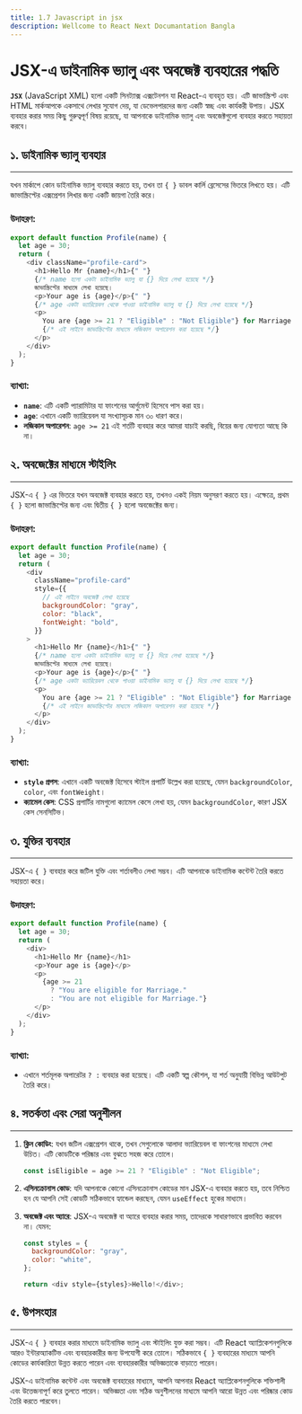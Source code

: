 ```yaml
---
title: 1.7 Javascript in jsx
description: Wellcome to React Next Documantation Bangla
---
```


## <h1 className="bg-gradient-to-r from-blue-500 to-purple-500 inline-block text-transparent bg-clip-text text-4xl pt-2">JSX-এ ডাইনামিক ভ্যালু এবং অবজেক্ট ব্যবহারের পদ্ধতি</h1>

**`JSX`** (JavaScript XML) হলো একটি সিনট্যাক্স এক্সটেনশন যা React-এ ব্যবহৃত হয়। এটি জাভাস্ক্রিপ্ট এবং HTML মার্কআপকে একসাথে লেখার সুযোগ দেয়, যা ডেভেলপারদের জন্য একটি স্বচ্ছ এবং কার্যকরী উপায়। JSX ব্যবহার করার সময় কিছু গুরুত্বপূর্ণ বিষয় রয়েছে, যা আপনাকে ডাইনামিক ভ্যালু এবং অবজেক্টগুলো ব্যবহার করতে সহায়তা করবে।

## ১. ডাইনামিক ভ্যালু ব্যবহার

---

যখন মার্কাপে কোন ডাইনামিক ভ্যালু ব্যবহার করতে হয়, তখন তা `{ }` ডাবল কার্লি ব্রেসেসের ভিতরে লিখতে হয়। এটি জাভাস্ক্রিপ্টের এক্সপ্রেশন লিখার জন্য একটি জায়গা তৈরি করে।

### উদাহরণ:

```javascript filename="Profile.jsx" showLineNumbers {5-6,8}
export default function Profile(name) {
  let age = 30;
  return (
    <div className="profile-card">
      <h1>Hello Mr {name}</h1>{" "}
      {/* name হলো একটা ডাইনামিক ভ্যালু যা {} দিয়ে লেখা হয়েছে */}
      জাভাস্ক্রিপ্টের মাধ্যমে লেখা হয়েছে।
      <p>Your age is {age}</p>{" "}
      {/* age একটা ভ্যারিয়েবল থেকে পাওয়া ডাইনামিক ভ্যালু যা {} দিয়ে লেখা হয়েছে */}
      <p>
        You are {age >= 21 ? "Eligible" : "Not Eligible"} for Marriage
        {/* এই লাইনে জাভাস্ক্রিপ্টের মাধ্যমে লজিকাল অপারেশন করা হয়েছে */}
      </p>
    </div>
  );
}
```

### ব্যাখ্যা:

- **`name`**: এটি একটি প্যারামিটার যা ফাংশনের আর্গুমেন্ট হিসেবে পাস করা হয়।
- **`age`**: এখানে একটি ভ্যারিয়েবল যা সংখ্যাসূচক মান ৩০ ধারণ করে।
- **লজিকাল অপারেশন**: `age >= 21` এই শর্তটি ব্যবহার করে আমরা যাচাই করছি, বিয়ের জন্য যোগ্যতা আছে কি না।

## ২. অবজেক্টের মাধ্যমে স্টাইলিং

---

JSX-এ `{ }` এর ভিতরে যখন অবজেক্ট ব্যবহার করতে হয়, তখনও একই নিয়ম অনুসরণ করতে হয়। এক্ষেত্রে, প্রথম `{ }` হলো জাভাস্ক্রিপ্টের জন্য এবং দ্বিতীয় `{ }` হলো অবজেক্টের জন্য।

### উদাহরণ:

```javascript filename="Profile.jsx" showLineNumbers {6,8-11}
export default function Profile(name) {
  let age = 30;
  return (
    <div
      className="profile-card"
      style={{
        // এই লাইনে অবজেক্ট লেখা হয়েছে
        backgroundColor: "gray",
        color: "black",
        fontWeight: "bold",
      }}
    >
      <h1>Hello Mr {name}</h1>{" "}
      {/* name হলো একটা ডাইনামিক ভ্যালু যা {} দিয়ে লেখা হয়েছে */}
      জাভাস্ক্রিপ্টের মাধ্যমে লেখা হয়েছে।
      <p>Your age is {age}</p>{" "}
      {/* age একটা ভ্যারিয়েবল থেকে পাওয়া ডাইনামিক ভ্যালু যা {} দিয়ে লেখা হয়েছে */}
      <p>
        You are {age >= 21 ? "Eligible" : "Not Eligible"} for Marriage
        {/* এই লাইনে জাভাস্ক্রিপ্টের মাধ্যমে লজিকাল অপারেশন করা হয়েছে */}
      </p>
    </div>
  );
}
```

### ব্যাখ্যা:

- **`style` প্রপস**: এখানে একটি অবজেক্ট হিসেবে স্টাইল প্রপার্টি উল্লেখ করা হয়েছে, যেমন `backgroundColor`, `color`, এবং `fontWeight`।
- **ক্যামেল কেস**: CSS প্রপার্টির নামগুলো ক্যামেল কেসে লেখা হয়, যেমন `backgroundColor`, কারণ JSX কেস সেনসিটিভ।

## ৩. যুক্তির ব্যবহার

---

JSX-এ `{ }` ব্যবহার করে জটিল যুক্তি এবং শর্তাবলীও লেখা সম্ভব। এটি আপনাকে ডাইনামিক কন্টেন্ট তৈরি করতে সহায়তা করে।

### উদাহরণ:

```javascript filename="Profile.jsx" showLineNumbers {12-15}
export default function Profile(name) {
  let age = 30;
  return (
    <div>
      <h1>Hello Mr {name}</h1>
      <p>Your age is {age}</p>
      <p>
        {age >= 21
          ? "You are eligible for Marriage."
          : "You are not eligible for Marriage."}
      </p>
    </div>
  );
}
```

### ব্যাখ্যা:

- এখানে শর্তমূলক অপারেটর `? :` ব্যবহার করা হয়েছে। এটি একটি স্বল্প কৌশল, যা শর্ত অনুযায়ী বিভিন্ন আউটপুট তৈরি করে।

## ৪. সতর্কতা এবং সেরা অনুশীলন

---

1. **ক্লিন কোডিং**: যখন জটিল এক্সপ্রেশন থাকে, তখন সেগুলোকে আলাদা ভ্যারিয়েবল বা ফাংশনের মাধ্যমে লেখা উচিত। এটি কোডটিকে পরিষ্কার এবং বুঝতে সহজ করে তোলে।

   ```javascript
   const isEligible = age >= 21 ? "Eligible" : "Not Eligible";
   ```

2. **এসিনক্রোনাস কোড**: যদি আপনাকে কোনো এসিনক্রোনাস কোডের মান JSX-এ ব্যবহার করতে হয়, তবে নিশ্চিত হন যে আপনি সেই কোডটি সঠিকভাবে হ্যান্ডেল করছেন, যেমন `useEffect` হুকের মাধ্যমে।

3. **অবজেক্ট এবং অ্যারে**: JSX-এ অবজেক্ট বা অ্যারে ব্যবহার করার সময়, তাদেরকে সাধারণভাবে প্রভাবিত করবেন না। যেমন:

   ```javascript
   const styles = {
     backgroundColor: "gray",
     color: "white",
   };

   return <div style={styles}>Hello!</div>;
   ```

## ৫. উপসংহার

---

JSX-এ `{ }` ব্যবহার করার মাধ্যমে ডাইনামিক ভ্যালু এবং স্টাইলিং যুক্ত করা সম্ভব। এটি React অ্যাপ্লিকেশনগুলিকে আরও ইন্টারঅ্যাকটিভ এবং ব্যবহারকারীর জন্য উপযোগী করে তোলে। সঠিকভাবে `{ }` ব্যবহারের মাধ্যমে আপনি কোডের কার্যকারিতা উন্নত করতে পারেন এবং ব্যবহারকারীর অভিজ্ঞতাকে বাড়াতে পারেন।

JSX-এ ডাইনামিক কন্টেন্ট এবং অবজেক্ট ব্যবহারের মাধ্যমে, আপনি আপনার React অ্যাপ্লিকেশনগুলিকে শক্তিশালী এবং উত্তেজনাপূর্ণ করে তুলতে পারেন। অভিজ্ঞতা এবং সঠিক অনুশীলনের মাধ্যমে আপনি আরো উন্নত এবং পরিষ্কার কোড তৈরি করতে পারবেন।

```

```
